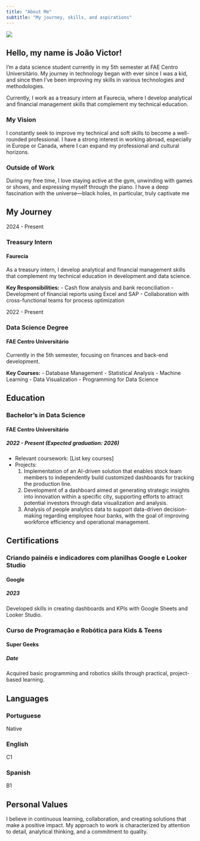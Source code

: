 ```yaml
---
title: "About Me"
subtitle: "My journey, skills, and aspirations"
---
```


::: {.about-grid}
::: {.about-image}
![](/placeholder.svg?height=300&width=300){.profile-img .gradient-border}
:::

::: {.about-content}
## Hello, my name is João Victor!

I'm a data science student currently in my 5th semester at FAE Centro Universitário. My journey in technology began with ever since I was a kid, and since then I've been improving my skills in various technologies and methodologies.

Currently, I work as a treasury intern at Faurecia, where I develop analytical and financial management skills that complement my technical education.

### My Vision

I constantly seek to improve my technical and soft skills to become a well-rounded professional. I have a strong interest in working abroad, especially in Europe or Canada, where I can expand my professional and cultural horizons.

### Outside of Work

During my free time, I love staying active at the gym, unwinding with games or shows, and expressing myself through the piano. I have a deep fascination with the universe—black holes, in particular, truly captivate me
:::
:::

## My Journey

::: {.timeline}
::: {.timeline-item .timeline-left}
::: {.timeline-content}
::: {.timeline-date}
2024 - Present
:::

### Treasury Intern
#### Faurecia

As a treasury intern, I develop analytical and financial management skills that complement my technical education in development and data science.

**Key Responsibilities:**
- Cash flow analysis and bank reconciliation
- Development of financial reports using Excel and SAP
- Collaboration with cross-functional teams for process optimization

:::
:::

::: {.timeline-item .timeline-right}
::: {.timeline-content}
::: {.timeline-date}
2022 - Present
:::

### Data Science Degree
#### FAE Centro Universitário

Currently in the 5th semester, focusing on finances and back-end development.

**Key Courses:**
- Database Management
- Statistical Analysis
- Machine Learning
- Data Visualization
- Programming for Data Science
:::
:::
:::



## Education

::: {.card .mb-4}
::: {.card-body}
### Bachelor's in Data Science
#### FAE Centro Universitário
##### 2022 - Present (Expected graduation: 2026)

- Relevant coursework: [List key courses]
- Projects: 
    1. Implementation of an AI-driven solution that enables stock team members to independently build customized dashboards for tracking the production line.
    2. Development of a dashboard aimed at generating strategic insights into innovation within a specific city, supporting efforts to attract potential investors through data visualization and analysis.
    3. Analysis of people analytics data to support data-driven decision-making regarding employee hour banks, with the goal of improving workforce efficiency and operational management.
:::
:::

## Certifications

::: {.row}
::: {.col-md-6 .mb-4}
::: {.card .h-100}
::: {.card-body}
### Criando painéis e indicadores com planilhas Google e Looker Studio
#### Google
##### 2023

Developed skills in creating dashboards and KPIs with Google Sheets and Looker Studio.
:::
:::
:::

::: {.col-md-6 .mb-4}
::: {.card .h-100}
::: {.card-body}
### Curso de Programação e Robótica para Kids & Teens
#### Super Geeks
##### Date

Acquired basic programming and robotics skills through practical, project-based learning.
:::
:::
:::
:::

## Languages

::: {.row}
::: {.col-md-4 .mb-4}
::: {.card .h-100}
::: {.card-body .text-center}
### Portuguese
Native
:::
:::
:::

::: {.col-md-4 .mb-4}
::: {.card .h-100}
::: {.card-body .text-center}
### English
C1
:::
:::
:::

::: {.col-md-4 .mb-4}
::: {.card .h-100}
::: {.card-body .text-center}
### Spanish
B1
:::
:::
:::
:::

## Personal Values

::: {.highlight-box}
I believe in continuous learning, collaboration, and creating solutions that make a positive impact. My approach to work is characterized by attention to detail, analytical thinking, and a commitment to quality.
:::
